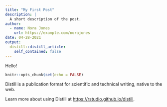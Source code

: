 ```yaml
---
title: "My First Post"
description: |
  A short description of the post.
author:
  - name: Nora Jones
    url: https://example.com/norajones
date: 04-28-2021
output:
  distill::distill_article:
    self_contained: false
---
```

Hello!

```r
knitr::opts_chunk$set(echo = FALSE)
```

Distill is a publication format for scientific and technical writing, native to the web.

Learn more about using Distill at <https://rstudio.github.io/distill>.


